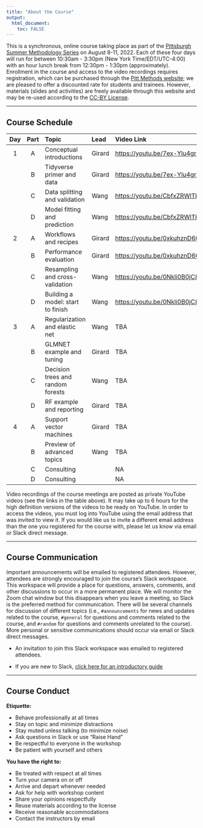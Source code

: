 ```yaml
---
title: "About the Course"
output: 
  html_document:
    toc: FALSE
---
```


This is a synchronous, online course taking place as part of the [Pittsburgh Summer Methodology Series](https://www.pittmethods.com) on August 8-11, 2022. Each of these four days will run for between 10:30am - 3:30pm (New York Time/EDT/UTC-4:00) with an hour lunch break from 12:30pm - 1:30pm (approximately). Enrollment in the course and access to the video recordings requires registration, which can be purchased through the [Pitt Methods website](https://www.pittmethods.com/applied-ml); we are pleased to offer a discounted rate for students and trainees. However, materials (slides and activities) are freely available through this website and may be re-used according to the [CC-BY License](https://github.com/PittMethods/appliedml/blob/main/LICENSE.txt).

---

## Course Schedule

| Day | Part | Topic                             | Lead   | Video Link                     |
| :-: | :--: | :-------------------------------- | :----- | :----------------------------- |
| 1   | A    | Conceptual introductions          | Girard | <https://youtu.be/7ex-Ylu4grs> |
|     | B    | Tidyverse primer and data         | Girard | <https://youtu.be/7ex-Ylu4grs> |
|     | C    | Data splitting and validation     | Wang   | <https://youtu.be/CbfxZRWlTkI> |
|     | D    | Model fitting and prediction      | Wang   | <https://youtu.be/CbfxZRWlTkI> |
| 2   | A    | Workflows and recipes             | Girard | <https://youtu.be/0xkuhznD60U> |
|     | B    | Performance evaluation            | Girard | <https://youtu.be/0xkuhznD60U> |
|     | C    | Resampling and cross-validation   | Wang   | <https://youtu.be/0Nkli0B0jC8> |
|     | D    | Building a model: start to finish | Wang   | <https://youtu.be/0Nkli0B0jC8> |
| 3   | A    | Regularization and elastic net    | Wang   | TBA                            |
|     | B    | GLMNET example and tuning         | Girard | TBA                            |
|     | C    | Decision trees and random forests | Wang   | TBA                            |
|     | D    | RF example and reporting          | Girard | TBA                            |
| 4   | A    | Support vector machines           | Girard | TBA                            |
|     | B    | Preview of advanced topics        | Wang   | TBA                            |
|     | C    | Consulting                        |        | NA                             |
|     | D    | Consulting                        |        | NA                             |


Video recordings of the course meetings are posted as private YouTube videos (see the links in the table above). It may take up to 6 hours for the high definition versions of the videos to be ready on YouTube. In order to access the videos, you must log into YouTube using the email address that was invited to view it. If you would like us to invite a different email address than the one you registered for the course with, please let us know via email or Slack direct message.

---

## Course Communication

Important announcements will be emailed to registered attendees. However, attendees are strongly encouraged to join the course's Slack workspace. This workspace will provide a place for questions, answers, comments, and other discussions to occur in a more permanent place. We will monitor the Zoom chat window but this disappears when you leave a meeting, so Slack is the preferred method for communication. There will be several channels for discussion of different topics (i.e., `#announcements` for news and updates related to the course, `#general` for questions and comments related to the course, and `#random` for questions and comments unrelated to the course). More personal or sensitive communications should occur via email or Slack direct messages.

- An invitation to join this Slack workspace was emailed to registered attendees.

- If you are new to Slack, [click here for an introductory guide](https://slack.com/help/articles/218080037-Getting-started-for-new-Slack-users)

---

## Course Conduct

**Etiquette:**

- Behave professionally at all times
- Stay on topic and minimize distractions
- Stay muted unless talking (to minimize noise)
- Ask questions in Slack or use "Raise Hand"
- Be respectful to everyone in the workshop
- Be patient with yourself and others

**You have the right to:**

- Be treated with respect at all times
- Turn your camera on or off
- Arrive and depart whenever needed
- Ask for help with workshop content
- Share your opinions respectfully
- Reuse materials according to the license
- Receive reasonable accommodations
- Contact the instructors by email
